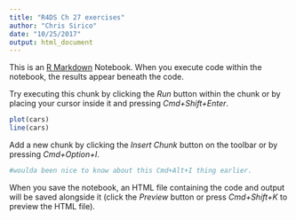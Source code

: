 ```yaml
---
title: "R4DS Ch 27 exercises"
author: "Chris Sirico"
date: "10/25/2017"
output: html_document
---
```


This is an [R Markdown](http://rmarkdown.rstudio.com) Notebook. When you execute code within the notebook, the results appear beneath the code. 

Try executing this chunk by clicking the *Run* button within the chunk or by placing your cursor inside it and pressing *Cmd+Shift+Enter*. 

```r
plot(cars)
line(cars)
```

Add a new chunk by clicking the *Insert Chunk* button on the toolbar or by pressing *Cmd+Option+I*.
```r
#woulda been nice to know about this Cmd+Alt+I thing earlier.
```

When you save the notebook, an HTML file containing the code and output will be saved alongside it (click the *Preview* button or press *Cmd+Shift+K* to preview the HTML file).
